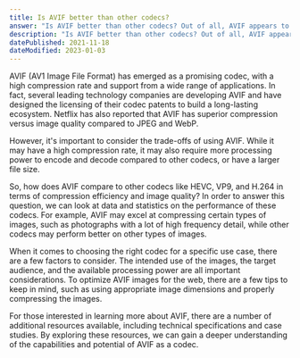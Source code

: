 ```yaml
---
title: Is AVIF better than other codecs?
answer: "Is AVIF better than other codecs? Out of all, AVIF appears to be the most promising of all codecs. With the highest compression rate in the industry, it is supported by a wide range of applications. Several leading technology companies are developing AVIF. The licensing of their codec patents was designed to build a long-lasting ecosystem. Netflix considers AVIF to have superior compression versus image quality over JPEG and even WebP."
description: "Is AVIF better than other codecs? Out of all, AVIF appears to be the most promising of all codecs. With the highest compression rate in the industry, it is supported by a wide range of applications. Several leading technology companies are developing AVIF. The licensing of their codec patents was designed to build a long-lasting ecosystem. Netflix considers AVIF to have superior compression versus image quality over JPEG and even WebP."
datePublished: 2021-11-18
dateModified: 2023-01-03
---
```


AVIF (AV1 Image File Format) has emerged as a promising codec, with a high compression rate and support from a wide range of applications. In fact, several leading technology companies are developing AVIF and have designed the licensing of their codec patents to build a long-lasting ecosystem. Netflix has also reported that AVIF has superior compression versus image quality compared to JPEG and WebP.

However, it's important to consider the trade-offs of using AVIF. While it may have a high compression rate, it may also require more processing power to encode and decode compared to other codecs, or have a larger file size.

So, how does AVIF compare to other codecs like HEVC, VP9, and H.264 in terms of compression efficiency and image quality? In order to answer this question, we can look at data and statistics on the performance of these codecs. For example, AVIF may excel at compressing certain types of images, such as photographs with a lot of high frequency detail, while other codecs may perform better on other types of images.

When it comes to choosing the right codec for a specific use case, there are a few factors to consider. The intended use of the images, the target audience, and the available processing power are all important considerations. To optimize AVIF images for the web, there are a few tips to keep in mind, such as using appropriate image dimensions and properly compressing the images.

For those interested in learning more about AVIF, there are a number of additional resources available, including technical specifications and case studies. By exploring these resources, we can gain a deeper understanding of the capabilities and potential of AVIF as a codec.
